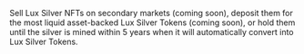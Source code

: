 Sell Lux Silver NFTs on secondary markets (coming soon), 
deposit them for the most liquid asset-backed Lux Silver Tokens (coming soon), 
or hold them until the silver is mined within 5 years when 
it will automatically convert into Lux Silver Tokens.